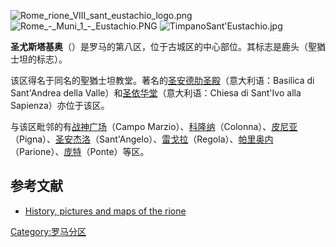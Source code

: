 [[Image:Rome_rione_VIII_sant_eustachio_logo.png|thumb]]
[[Image:Rome_-_Muni_1_-_Eustachio.PNG|thumb]]
[[Image:TimpanoSant'Eustachio.jpg|thumb]]

'''圣尤斯塔基奥'''（{{lang-it|Sant'Eustachio}}）是罗马的第八区，位于古城区的中心部位。其标志是鹿头（聖猶士坦的标志）。

该区得名于同名的聖猶士坦教堂。著名的[[圣安德肋圣殿|圣安德肋圣殿]]（意大利语：Basilica di Sant'Andrea della Valle）和[[圣依华堂|圣依华堂]]（意大利语：Chiesa di Sant'Ivo alla Sapienza）亦位于该区。

与该区毗邻的有[[战神广场_(罗马分区)|战神广场]]（Campo Marzio）、[[科隆纳_(罗马)|科隆纳]]（Colonna）、[[皮尼亚|皮尼亚]]（Pigna）、[[圣安杰洛|圣安杰洛]]（Sant'Angelo）、[[雷戈拉|雷戈拉]]（Regola）、[[帕里奥内|帕里奥内]]（Parione）、[[庞特|庞特]]（Ponte）等区。

==参考文献==
* [http://mp_pollett.tripod.com/rione08.htm History, pictures and maps of the rione] {{Wayback|url=http://mp_pollett.tripod.com/rione08.htm |date=20190808215718 }}

{{coord|41|53|54|N|12|28|32|E|type:landmark_source:kolossus-itwiki|display=title}}

[[Category:罗马分区|Category:罗马分区]]